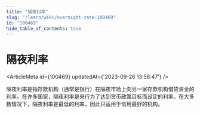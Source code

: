 ```yaml
---
title: "隔夜利率"
slug: "/learn/wiki/overnight-rate-100469"
id: "100469"
hide_table_of_contents: true
---
```



# 隔夜利率

<ArticleMeta id={100469} updatedAt={'2023-09-26 13:58:47'} />
<div className='border-solid border-b border-t-0 my-4 border-[var(--ifm-color-gray-300)]' />

隔夜利率是指存款机构（通常是银行）在隔夜市场上向另一家存款机构借贷资金的利率。在许多国家，隔夜利率是央行为了达到货币政策目标而设定的利率。在大多数情况下，隔夜利率是最低的利率，因此只适用于信用最好的机构。
